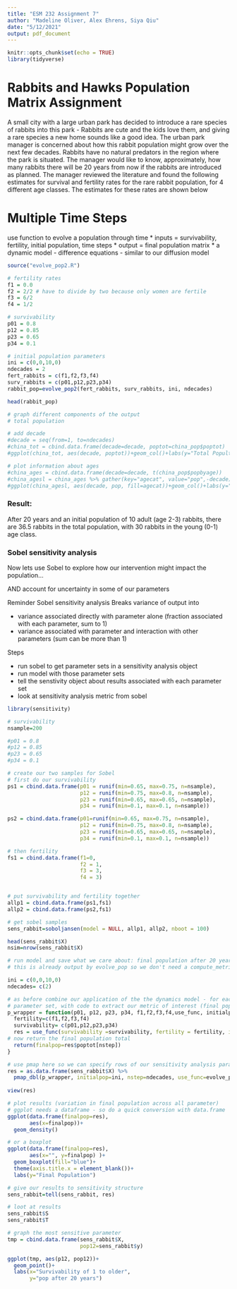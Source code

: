 ```yaml
---
title: "ESM 232 Assignment 7"
author: "Madeline Oliver, Alex Ehrens, Siya Qiu"
date: "5/12/2021"
output: pdf_document
---
```


```r
knitr::opts_chunk$set(echo = TRUE)
library(tidyverse)
```

# Rabbits and Hawks Population Matrix Assignment


A small city with a large urban park has decided to introduce a rare species of rabbits into this park - Rabbits are cute and the kids love them, and giving a rare species a new home sounds like a good idea. The urban park manager is concerned about how this rabbit population might grow over the next few decades. Rabbits have no natural predators in the region where the park is situated. The manager would like to know, approximately, how many rabbits there will be 20 years from now if the rabbits are introduced as planned. The manager reviewed the literature and found the following estimates for survival and fertility rates for the rare rabbit population, for 4 different age classes. The estimates for these rates are shown below

# Multiple Time Steps

use function to evolve a population through time
 * inputs = survivability, fertility, initial population, time steps
 * output = final population matrix
 * a dynamic model - difference equations - similar to our diffusion model
 
```r

source("evolve_pop2.R")

# fertility rates
f1 = 0.0
f2 = 2/2 # have to divide by two because only women are fertile
f3 = 6/2
f4 = 1/2

# survivability 
p01 = 0.8
p12 = 0.85
p23 = 0.65
p34 = 0.1

# initial population parameters
ini = c(0,0,10,0) 
ndecades = 2
fert_rabbits = c(f1,f2,f3,f4)
surv_rabbits = c(p01,p12,p23,p34)
rabbit_pop=evolve_pop2(fert_rabbits, surv_rabbits, ini, ndecades)

head(rabbit_pop)

# graph different components of the output
# total population

# add decade 
#decade = seq(from=1, to=ndecades)
#china_tot = cbind.data.frame(decade=decade, poptot=china_pop$poptot)
#ggplot(china_tot, aes(decade, poptot))+geom_col()+labs(y="Total Popultation")

# plot information about ages
#china_ages = cbind.data.frame(decade=decade, t(china_pop$popbyage))
#china_agesl = china_ages %>% gather(key="agecat", value="pop",-decade)
#ggplot(china_agesl, aes(decade, pop, fill=agecat))+geom_col()+labs(y="Population", fill="Age Group")

```
 
### Result:

After 20 years and an initial population of 10 adult (age 2-3) rabbits, there are 36.5 rabbits in the total population, with 30 rabbits in the young (0-1) age class.

### Sobel sensitivity analysis

Now lets use Sobel to explore how our intervention might impact the population...

AND account for uncertainty in some of our parameters

Reminder
Sobel sensitivity analysis Breaks variance of output into 

* variance associated directly with parameter alone (fraction associated with each parameter, sum to 1)
* variance associated with parameter and interaction with other parameters (sum can be more than 1)

Steps

* run sobel to get parameter sets in a sensitivity analysis object
* run model with those parameter sets
* tell the senstivity object about results associated with each parameter set
* look at sensitivity analysis metric from sobel
```r

library(sensitivity)

# survivability 
nsample=200

#p01 = 0.8
#p12 = 0.85
#p23 = 0.65
#p34 = 0.1

# create our two samples for Sobel
# first do our survivability
ps1 = cbind.data.frame(p01 = runif(min=0.65, max=0.75, n=nsample), 
                       p12 = runif(min=0.75, max=0.8, n=nsample),
                       p23 = runif(min=0.65, max=0.65, n=nsample),
                       p34 = runif(min=0.1, max=0.1, n=nsample))

ps2 = cbind.data.frame(p01=runif(min=0.65, max=0.75, n=nsample), 
                       p12 = runif(min=0.75, max=0.8, n=nsample),
                       p23 = runif(min=0.65, max=0.65, n=nsample),
                       p34 = runif(min=0.1, max=0.1, n=nsample))

# then fertility
fs1 = cbind.data.frame(f1=0, 
                       f2 = 1,
                       f3 = 3,
                       f4 = 3)


# put survivability and fertility together
allp1 = cbind.data.frame(ps1,fs1)
allp2 = cbind.data.frame(ps2,fs1)

# get sobel samples
sens_rabbit=soboljansen(model = NULL, allp1, allp2, nboot = 100)

head(sens_rabbit$X)
nsim=nrow(sens_rabbit$X)

# run model and save what we care about: final population after 20 years
# this is already output by evolve_pop so we don't need a compute_metric function

ini = c(0,0,10,0)
ndecades= c(2)

# as before combine our application of the the dynamics model - for each
# parameter set, with code to extract our metric of interest (final population)
p_wrapper = function(p01, p12, p23, p34, f1,f2,f3,f4,use_func, initialpop, nstep ) {
  fertility=c(f1,f2,f3,f4)
  survivability= c(p01,p12,p23,p34)
  res = use_func(survivability =survivability, fertility = fertility, initialpop=initialpop, nstep=nstep)
# now return the final population total
  return(finalpop=res$poptot[nstep])
}

# use pmap here so we can specify rows of our sensitivity analysis parameter object 
res = as.data.frame(sens_rabbit$X) %>% 
  pmap_dbl(p_wrapper, initialpop=ini, nstep=ndecades, use_func=evolve_pop2)
         
view(res) 

# plot results (variation in final population across all parameter)
# ggplot needs a dataframe - so do a quick conversion with data.frame
ggplot(data.frame(finalpop=res), 
       aes(x=finalpop))+
  geom_density()

# or a boxplot
ggplot(data.frame(finalpop=res), 
       aes(x="", y=finalpop) )+
  geom_boxplot(fill="blue")+
  theme(axis.title.x = element_blank())+
  labs(y="Final Population")

# give our results to sensitivity structure
sens_rabbit=tell(sens_rabbit, res)

# loot at results
sens_rabbit$S
sens_rabbit$T

# graph the most sensitive parameter
tmp = cbind.data.frame(sens_rabbit$X, 
                       pop12=sens_rabbit$y)

ggplot(tmp, aes(p12, pop12))+
  geom_point()+
  labs(x="Survivability of 1 to older",
       y="pop after 20 years")
```


